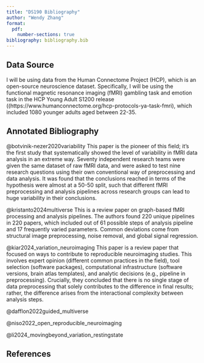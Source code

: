 ```yaml
---
title: "DS190 Bibliography"
author: "Wendy Zhang"
format:
  pdf:
    number-sections: true
bibliography: bibliography.bib
---
```


## Data Source

I will be using data from the Human Connectome Project (HCP), which is an open-source neuroscience dataset. Specifically, I will be using the functional magnetic resonance imaging (fMRI) gambling task and emotion task in the HCP Young Adult S1200 release ((https://www.humanconnectome.org/hcp-protocols-ya-task-fmri), which included 1080 younger adults aged between 22-35.

## Annotated Bibliography

@botvinik-nezer2020variability This paper is the pioneer of this field; it's the first study that systematically showed the level of variability in fMRI data analysis in an extreme way. Seventy independent research teams were given the same dataset of raw fMRI data, and were asked to test nine research questions using their own conventional way of preprocessing and data analysis. It was found that the conclusions reached in terms of the hypothesis were almost at a 50-50 split, such that different fMRI preprocessing and analysis pipelines across research groups can lead to huge variability in their conclusions.

@kristanto2024multiverse This is a review paper on graph-based fMRI processing and analysis pipelines. The authors found 220 unique pipelines in 220 papers, which included out of 61 possible steps of analysis pipeline and 17 frequently varied parameters. Common deviations come from structural image preprocessing, noise removal, and global signal regression.

@kiar2024_variation_neuroimaging This paper is a review paper that focused on ways to contribute to reproducible neuroimaging studies. This involves expert opinion (different common practices in the field), tool selection (software packages), computational infrastructure (software versions, brain atlas templates), and analytic decisions (e.g., pipeline in preprocessing). Crucially, they concluded that there is no single stage of data preprocessing that solely contributes to the difference in final results; rather, the difference arises from the interactional complexity between analysis steps.

@dafflon2022guided_multiverse

@niso2022_open_reproducible_neuroimaging

@li2024_movingbeyond_variation_restingstate

## References

